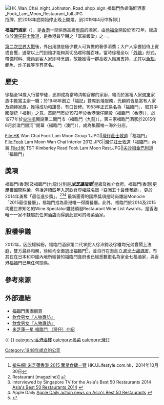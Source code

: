 {{NoteTA
|T=
|1=zh-cn:外烩;zh-hk:到燴;zh-tw:外燴;
}}
{{stack begin}}
{{Infobox Restaurant
| name                       = 福臨門鱼翅海鲜酒家
| image                      = Fook Lam Moon night view 201511.jpg|300px|灣仔莊士敦道的「福臨門魚翅海鮮酒家」
| image_caption              = 
| slogan                     =
| logo                       =
| logo_width                 =
| established                = 1948
| current-owner              = 徐沛鈞
| head-chef                  = 陳佑良
| food-type                  = [[廣東菜|廣東菜]],[[點心|點心]]
| dress-code                 = 休閒服
| rating                     = [[米芝蓮指南|米芝蓮指南]]香港 澳門 

{{Michelinstar|1}} 灣仔店<br />
{{Michelinstar|1}} 尖沙咀店

[http://www.theworlds50best.com/asia/en/list/previous-lists/2013-list.html Asia's Best 50 <br>Restaurants 2013]
[http://www.theworlds50best.com/asia/en/asias-50-best-restaurants.html#t1-50 Asia's Best 50 <br>Restaurants 2014]
| street-address             = 灣仔莊士敦道35號
| city                       = {{HK}}
| country                    = {{PRC}}
| seating-capacity
| reservations               = (852)2866 0663
| other-locations            = [[尖沙咀|尖沙咀]]福臨門、[[灣仔|灣仔]]國福樓
| website                    = [http://www.fooklammoon-grp.com/home.htm 福臨門鱼翅海鲜酒家]
}}
[[File:HK_Wan_Chai_night_Johnston_Road_shop_sign_福臨門魚翅海鮮酒家_Fook_Lam_Moon_Restaurant_full.JPG|thumb]]招牌，於2018年底開始停止晚上開燈，到2019年4月中拆卸]]

'''福臨門酒家'''（{{lang-en|'''Fook Lam Moon Group'''}}），是[[香港|香港]]一間供應高級[[粵菜|粵菜]]的酒家，由[[徐福全|徐福全]]開設於1972年，總店位於[[灣仔|灣仔]][[莊士敦道|莊士敦道]]，是香港最早期之「富豪飯堂」之一。

[[第二次世界大戰|第二次世界大戰]]後，外出用膳是極少數人可負擔的奢侈消費；大户人家要招待上賓或自饗，通常以上門到燴才能夠真切品嚐珍饈百味。當時徐福全以「[[外燴|外燴]]」形式，帶備材料、職員到客人家即時烹調，故能獲得一群高收入階層支持，尤其以[[魚翅|魚翅]]、[[鮑魚|鮑魚]]、[[炸子雞|炸子雞]]等享有盛名。

== 歷史 ==
徐福全14歲入行當學徒，迅即成為當時清朝官邸的家廚，繼而於富裕人家[[何東|何東]]家族中擔當主廚一職；於1948年創立「福記」筳席到燴服務，光顧的皆是富有人家及顯赫家族，獲得成功和讚譽，有口皆碑。1953年正式易名為「福臨門」，取其中國傳統「福到」之意。首間門市於1972年於香港灣仔開設（福臨門（香港）），於1977年於[[尖沙咀|尖沙咀]]開設第二間門市（福臨門（九龍））。第三家福臨門酒家於2015年8月於澳門銀河™開幕（福臨門（澳門）），成為集團唯一海外分店。
<gallery mode=packed heights=150px style="text-align:left">
File:HK Wan Chai Fook Lam Moon Group 1.JPG||[[灣仔|灣仔]][[莊士敦道|莊士敦道]]「福臨門」
File:Fook Lam Moon Wan Chai Interior 2012.JPG||[[灣仔|灣仔]][[莊士敦道|莊士敦道]]「福臨門」內貌
File:HK TST Kimberley Road Fook Lam Moon Rest.JPG||[[尖沙咀|尖沙咀]][[金巴利道|金巴利道]]「福臨門」
</gallery>

== 獎項 ==
福臨門(香港)及福臨門(九龍)分別是'''''[[米芝蓮指南|米芝蓮指南]]'''''<ref>[http://hk.ulifestyle.com.hk/topic/detail.html?id=ABFGD1ozBwlZFQNo 搶先報! 米芝蓮香港 2015 奪星食肆一覽] {{Wayback|url=http://hk.ulifestyle.com.hk/topic/detail.html?id=ABFGD1ozBwlZFQNo |date=20141031144851 }} HK.ULifestyle.com.hk，2014年10月30日</ref>星級及推介食府。福臨門(香港)更屢獲國際殊榮，包括連續四年入選飲食界權威名單「亞洲五十最佳餐廳」，更於2014年勇奪「最佳進步獎」。<ref>Restaurant (magazine)[https://en.wikipedia.org/wiki/Restaurant_(magazine)] {{Wayback|url=https://en.wikipedia.org/wiki/Restaurant_(magazine) |date=20210410181316 }}</ref><ref>Interviewed by Singapore TV for the Asia's Best 50 Restaurants 2014
[http://www1.channelnewsasia.com/amlive/2014/02/24/interviews-50-best-fook-lam-moon/ Asia's Best 50 Restaurants 2014] {{Webarchive|url=https://archive.today/20140225091824/http://www1.channelnewsasia.com/amlive/2014/02/24/interviews-50-best-fook-lam-moon/ |date=2014-02-25 }}</ref><ref>Apple Daily [http://hk.apple.nextmedia.com/news/art/20140225/18637203/ Apple Daily action news on Asia's Best 50 Restaurants] {{Wayback|url=http://hk.apple.nextmedia.com/news/art/20140225/18637203/ |date=20161230230304 }}</ref> 最新獲得的國際獎項是時尚雜誌Monocle 「2015最佳餐廳」，福臨門成為香港唯一得獎餐廳。此外，福臨門於2014及2015均獲世界知名的Wine Spectator雜誌頒發Restaurant Wine List Awards，是香港唯一一家不隸屬於任何酒店而得到此認可的粵菜酒家。

== 股權爭議 ==
2012年，因股權糾紛，福臨門酒家第二代掌舵人徐沛鈞及徐維均兄弟曾鬧上法庭，雙方最終和解，徐維均全面退出福臨門<ref>{{Cite web|url = http://orientaldaily.on.cc/cnt/news/20130101/00176_031.html|title = 福臨門爭權圓滿解決|accessdate = 2015-11-17|author = |date = |publisher = |archive-date = 2016-03-05|archive-url = https://web.archive.org/web/20160305135220/http://orientaldaily.on.cc/cnt/news/20130101/00176_031.html|dead-url = no}}</ref>，並自行在港創立''[[家全七福酒家|家全七福酒家]]''，而其在在日本和中國內地所經營的福臨門食府也已經悉數更名為家全七福酒家，與香港福臨門已無任何關係。

== 參考來源 ==
{{Reflist}}

== 外部連結 ==
{{stack begin}}
{{commonscat|Fook Lam Moon Group}}
{{stack end}}
* [http://www.fooklammoon-grp.com/ 福臨門集團網頁] {{Wayback|url=http://www.fooklammoon-grp.com/ |date=20150801163539 }}
* [http://www.youtube.com/watch?v=8K_VRt_DhZ4 飲食男女『人物專訪』] {{Wayback|url=http://www.youtube.com/watch?v=8K_VRt_DhZ4 |date=20200301194924 }}
* [http://www.youtube.com/watch?v=8K_VRt_DhZ4 飲食男女『人物專訪』] {{Wayback|url=http://www.youtube.com/watch?v=8K_VRt_DhZ4 |date=20200301194924 }}
* [http://hk.ulifestyle.com.hk/spot/detail.html?id=ABdGD1o2BwlZHwNi 米芝蓮一星 福臨門 （灣仔）介紹] {{Wayback|url=http://hk.ulifestyle.com.hk/spot/detail.html?id=ABdGD1o2BwlZHwNi |date=20160305081922 }}

{{-}}
[[category:香港酒樓|category:香港酒樓]]
[[category:粵菜|category:粵菜]]
[[Category:1948年成立的公司|Category:1948年成立的公司]]
[[category:灣仔|category:灣仔]]